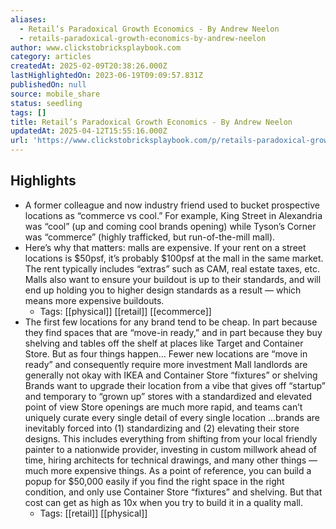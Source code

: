 ```yaml
---
aliases:
  - Retail’s Paradoxical Growth Economics - By Andrew Neelon
  - retails-paradoxical-growth-economics-by-andrew-neelon
author: www.clickstobricksplaybook.com
category: articles
createdAt: 2025-02-09T20:38:26.000Z
lastHighlightedOn: 2023-06-19T09:09:57.831Z
publishedOn: null
source: mobile_share
status: seedling
tags: []
title: Retail’s Paradoxical Growth Economics - By Andrew Neelon
updatedAt: 2025-04-12T15:55:16.000Z
url: 'https://www.clickstobricksplaybook.com/p/retails-paradoxical-growth-economics'
---
```

## Highlights

- A former colleague and now industry friend used to bucket prospective locations as “commerce vs cool.” For example, King Street in Alexandria was “cool” (up and coming cool brands opening) while Tyson’s Corner was “commerce” (highly trafficked, but run-of-the-mill mall).
- Here’s why that matters: malls are expensive. If your rent on a street locations is $50psf, it’s probably $100psf at the mall in the same market. The rent typically includes “extras” such as CAM, real estate taxes, etc. Malls also want to ensure your buildout is up to their standards, and will end up holding you to higher design standards as a result — which means more expensive buildouts.
    - Tags: [[physical]] [[retail]] [[ecommerce]]
- The first few locations for any brand tend to be cheap. In part because they find spaces that are “move-in ready,” and in part because they buy shelving and tables off the shelf at places like Target and Container Store.
  But as four things happen…
  Fewer new locations are “move in ready” and consequently require more investment
  Mall landlords are generally not okay with IKEA and Container Store “fixtures” or shelving
  Brands want to upgrade their location from a vibe that gives off “startup” and temporary to “grown up” stores with a standardized and elevated point of view
  Store openings are much more rapid, and teams can’t uniquely curate every single detail of every single location
  …brands are inevitably forced into (1) standardizing and (2) elevating their store designs. This includes everything from shifting from your local friendly painter to a nationwide provider, investing in custom millwork ahead of time, hiring architects for technical drawings, and many other things — much more expensive things.
  As a point of reference, you can build a popup for $50,000 easily if you find the right space in the right condition, and only use Container Store “fixtures” and shelving. But that cost can get as high as 10x when you try to build it in a quality mall.
    - Tags: [[retail]] [[physical]]
